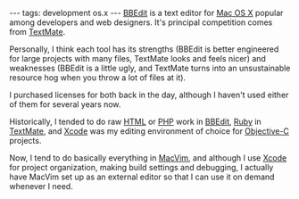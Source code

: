 ---
tags: development os.x
---
[[BBEdit]] is a text editor for [[Mac OS X]] popular among developers and web designers. It's principal competition comes from [[TextMate]].

Personally, I think each tool has its strengths (BBEdit is better engineered for large projects with many files, TextMate looks and feels nicer) and weaknesses (BBEdit is a little ugly, and TextMate turns into an unsustainable resource hog when you throw a lot of files at it).

I purchased licenses for both back in the day, although I haven't used either of them for several years now.

Historically, I tended to do raw [[HTML]] or [[PHP]] work in [[BBEdit]], [[Ruby]] in [[TextMate]], and [[Xcode]] was my editing environment of choice for [[Objective-C]] projects.

Now, I tend to do basically everything in [[MacVim]], and although I use [[Xcode]] for project organization, making build settings and debugging, I actually have MacVim set up as an external editor so that I can use it on demand whenever I need.
